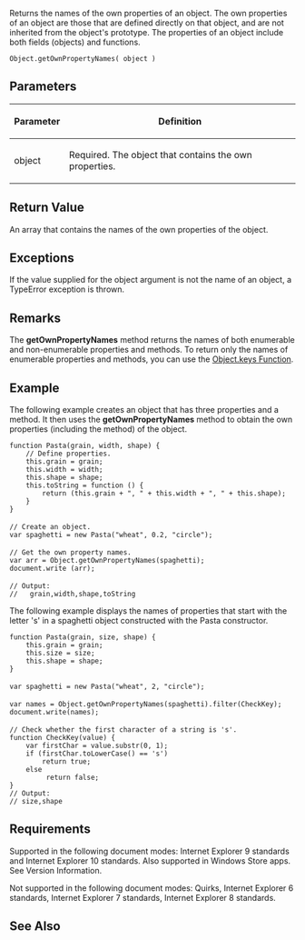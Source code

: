 Returns the names of the own properties of an object. The own properties of an object are those that are defined directly on that object, and are not inherited from the object's prototype. The properties of an object include both fields (objects) and functions.

 Object.getOwnPropertyNames( object )

==Parameters==
{| class='wikitable'
|-
! Parameter
! Definition
|-
| object
| Required. The object that contains the own properties.
|}

==Return Value==
An array that contains the names of the own properties of the object.


==Exceptions==
If the value supplied for the object argument is not the name of an object, a TypeError exception is thrown.


==Remarks==
The '''getOwnPropertyNames''' method returns the names of both enumerable and non-enumerable properties and methods. To return only the names of enumerable properties and methods, you can use the [[Objects/Object/Object.keys Function|Object.keys Function]].


==Example==
The following example creates an object that has three properties and a method. It then uses the '''getOwnPropertyNames''' method to obtain the own properties (including the method) of the object.

 function Pasta(grain, width, shape) {
     // Define properties.
     this.grain = grain;
     this.width = width;
     this.shape = shape;
     this.toString = function () {
         return (this.grain + ", " + this.width + ", " + this.shape);
     }
 }
 
 // Create an object.
 var spaghetti = new Pasta("wheat", 0.2, "circle");
 
 // Get the own property names.
 var arr = Object.getOwnPropertyNames(spaghetti);
 document.write (arr);
 
 // Output:
 //   grain,width,shape,toString
The following example displays the names of properties that start with the letter 's' in a spaghetti object constructed with the Pasta constructor.

 function Pasta(grain, size, shape) {
     this.grain = grain; 
     this.size = size; 
     this.shape = shape; 
 }
 
 var spaghetti = new Pasta("wheat", 2, "circle");
 
 var names = Object.getOwnPropertyNames(spaghetti).filter(CheckKey);
 document.write(names); 
 
 // Check whether the first character of a string is 's'. 
 function CheckKey(value) {
     var firstChar = value.substr(0, 1); 
     if (firstChar.toLowerCase() == 's')
         return true; 
     else
          return false; 
 }
 // Output:
 // size,shape

==Requirements==
Supported in the following document modes: Internet Explorer 9 standards and Internet Explorer 10 standards. Also supported in Windows Store apps. See Version Information.

Not supported in the following document modes: Quirks, Internet Explorer 6 standards, Internet Explorer 7 standards, Internet Explorer 8 standards.


==See Also==

              
